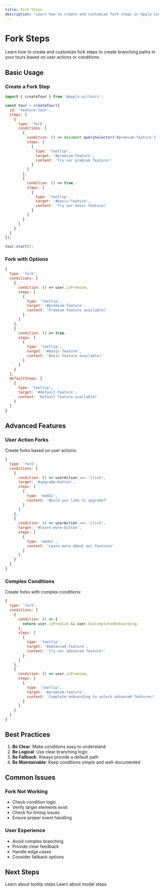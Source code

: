 ```yaml
---
title: Fork Steps
description: "Learn how to create and customize fork steps in Oppla tours"
---
```


# Fork Steps

Learn how to create and customize fork steps to create branching paths in your tours based on user actions or conditions.

## Basic Usage

### Create a Fork Step

```javascript
import { createTour } from '@oppla-ai/tours';

const tour = createTour({
  id: 'feature-tour',
  steps: [
    {
      type: 'fork',
      conditions: [
        {
          condition: () => document.querySelector('#premium-feature') !== null,
          steps: [
            {
              type: 'tooltip',
              target: '#premium-feature',
              content: 'Try our premium feature!'
            }
          ]
        },
        {
          condition: () => true,
          steps: [
            {
              type: 'tooltip',
              target: '#basic-feature',
              content: 'Try our basic feature!'
            }
          ]
        }
      ]
    }
  ]
});

tour.start();
```

### Fork with Options

```javascript
{
  type: 'fork',
  conditions: [
    {
      condition: () => user.isPremium,
      steps: [
        {
          type: 'tooltip',
          target: '#premium-feature',
          content: 'Premium feature available!'
        }
      ]
    },
    {
      condition: () => true,
      steps: [
        {
          type: 'tooltip',
          target: '#basic-feature',
          content: 'Basic feature available!'
        }
      ]
    }
  ],
  defaultSteps: [
    {
      type: 'tooltip',
      target: '#default-feature',
      content: 'Default feature available!'
    }
  ]
}
```

## Advanced Features

### User Action Forks

Create forks based on user actions:

```javascript
{
  type: 'fork',
  conditions: [
    {
      condition: () => userAction === 'click',
      target: '#upgrade-button',
      steps: [
        {
          type: 'modal',
          content: 'Would you like to upgrade?'
        }
      ]
    },
    {
      condition: () => userAction === 'click',
      target: '#learn-more-button',
      steps: [
        {
          type: 'modal',
          content: 'Learn more about our features'
        }
      ]
    }
  ]
}
```

### Complex Conditions

Create forks with complex conditions:

```javascript
{
  type: 'fork',
  conditions: [
    {
      condition: () => {
        return user.isPremium && user.hasCompletedOnboarding;
      },
      steps: [
        {
          type: 'tooltip',
          target: '#advanced-feature',
          content: 'Try our advanced feature!'
        }
      ]
    },
    {
      condition: () => user.isPremium,
      steps: [
        {
          type: 'tooltip',
          target: '#premium-feature',
          content: 'Complete onboarding to unlock advanced features!'
        }
      ]
    }
  ]
}
```

## Best Practices

1. **Be Clear**: Make conditions easy to understand
2. **Be Logical**: Use clear branching logic
3. **Be Fallback**: Always provide a default path
4. **Be Maintainable**: Keep conditions simple and well-documented

## Common Issues

### Fork Not Working

- Check condition logic
- Verify target elements exist
- Check for timing issues
- Ensure proper event handling

### User Experience

- Avoid complex branching
- Provide clear feedback
- Handle edge cases
- Consider fallback options

## Next Steps

<CardGroup cols={2}>
  <Card
    title="Tooltips"
    icon="comment"
    href="/tours/tooltip"
  >
    Learn about tooltip steps
  </Card>
  <Card
    title="Modals"
    icon="window-maximize"
    href="/tours/modal"
  >
    Learn about modal steps
  </Card>
</CardGroup> 